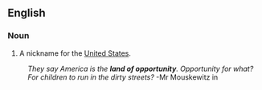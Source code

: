 ==English==
===Noun===
#A nickname for the [[United States]].
:''They say America is the '''land of opportunity'''. Opportunity for what? For children to run in the dirty streets?'' -Mr Mouskewitz in ''{{w|An American Tail}}''